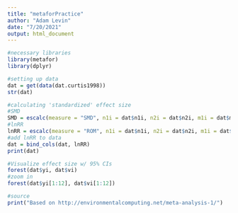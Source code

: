 ```yaml
---
title: "metaforPractice"
author: "Adam Levin"
date: "7/20/2021"
output: html_document
---
```




```r

#necessary libraries
library(metafor)
library(dplyr)

#setting up data
dat = get(data(dat.curtis1998))
str(dat)

#calculating 'standardized' effect size
#SMD
SMD = escalc(measure = "SMD", n1i = dat$n1i, n2i = dat$n2i, m1i = dat$m1i, m2i = dat$m2i, sd1i = dat$sd1i, sd2i = dat$sd2i)
#lnRR
lnRR = escalc(measure = "ROM", n1i = dat$n1i, n2i = dat$n2i, m1i = dat$m1i, m2i = dat$m2i, sd1i = dat$sd1i, sd2i = dat$sd2i)
#add lnRR to data
dat = bind_cols(dat, lnRR)
print(dat)

#Visualize effect size w/ 95% CIs
forest(dat$yi, dat$vi)
#zoom in
forest(dat$yi[1:12], dat$vi[1:12])

#source
print("Based on http://environmentalcomputing.net/meta-analysis-1/")
```